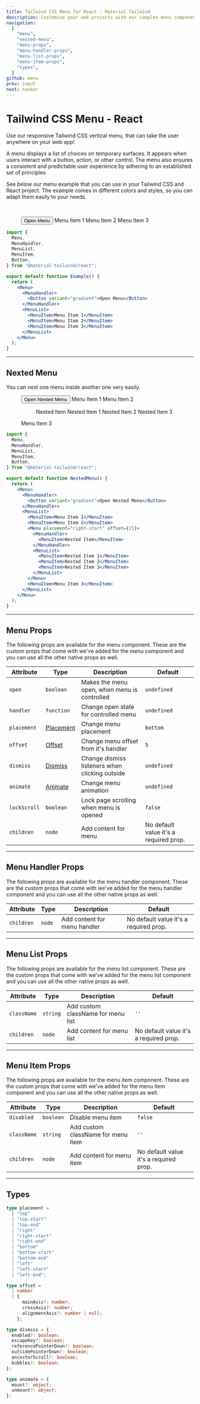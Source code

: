 ```yaml
---
title: Tailwind CSS Menu for React - Material Tailwind
description: Customise your web projects with our complex menu component for Tailwind CSS and React using Material Design guidelines.
navigation:
  [
    "menu",
    "nested-menu",
    "menu-props",
    "menu-handler-props",
    "menu-list-props",
    "menu-item-props",
    "types",
  ]
github: menu
prev: input
next: navbar
---
```


# Tailwind CSS Menu - React

Use our responsive Tailwind CSS vertical menu, that can take the user anywhere on your web app!

A menu displays a list of choices on temporary surfaces. It appears when users interact with a button, action, or other control. The menu also ensures a consistent and predictable user experience by adhering to an established set of principles

See below our menu example that you can use in your Tailwind CSS and React project. The example comes in different colors and styles, so you can adapt them easily to your needs.

<br />

<ComponentDemo id="menu">
  <Menu>
    <MenuHandler>
      <Button variant="gradient">Open Menu</Button>
    </MenuHandler>
    <MenuList>
      <MenuItem>Menu Item 1</MenuItem>
      <MenuItem>Menu Item 2</MenuItem>
      <MenuItem>Menu Item 3</MenuItem>
    </MenuList>
  </Menu>
</ComponentDemo>

```jsx
import {
  Menu,
  MenuHandler,
  MenuList,
  MenuItem,
  Button,
} from "@material-tailwind/react";

export default function Example() {
  return (
    <Menu>
      <MenuHandler>
        <Button variant="gradient">Open Menu</Button>
      </MenuHandler>
      <MenuList>
        <MenuItem>Menu Item 1</MenuItem>
        <MenuItem>Menu Item 2</MenuItem>
        <MenuItem>Menu Item 3</MenuItem>
      </MenuList>
    </Menu>
  );
}
```

---

## Nexted Menu

You can nest one menu inside another one very easily.

<ComponentDemo id="nested-menu">
  <Menu>
    <MenuHandler>
      <Button variant="gradient">Open Nested Menu</Button>
    </MenuHandler>
    <MenuList>
      <MenuItem>Menu Item 1</MenuItem>
      <MenuItem>Menu Item 2</MenuItem>
      <Menu placement="right-start" offset={15}>
        <MenuHandler>
          <MenuItem>Nested Item</MenuItem>
        </MenuHandler>
        <MenuList>
          <MenuItem>Nested Item 1</MenuItem>
          <MenuItem>Nested Item 2</MenuItem>
          <MenuItem>Nested Item 3</MenuItem>
        </MenuList>
      </Menu>
      <MenuItem>Menu Item 3</MenuItem>
    </MenuList>
  </Menu>
</ComponentDemo>

```jsx
import {
  Menu,
  MenuHandler,
  MenuList,
  MenuItem,
  Button,
} from "@material-tailwind/react";

export default function NestedMenu() {
  return (
    <Menu>
      <MenuHandler>
        <Button variant="gradient">Open Nested Menu</Button>
      </MenuHandler>
      <MenuList>
        <MenuItem>Menu Item 1</MenuItem>
        <MenuItem>Menu Item 2</MenuItem>
        <Menu placement="right-start" offset={15}>
          <MenuHandler>
            <MenuItem>Nested Item</MenuItem>
          </MenuHandler>
          <MenuList>
            <MenuItem>Nested Item 1</MenuItem>
            <MenuItem>Nested Item 2</MenuItem>
            <MenuItem>Nested Item 3</MenuItem>
          </MenuList>
        </Menu>
        <MenuItem>Menu Item 3</MenuItem>
      </MenuList>
    </Menu>
  );
}
```

---

## Menu Props

<span id="menu-props" className="scroll-mt-48" />
The following props are available for the menu component. These are the custom props
that come with we've added for the menu component and you can use all the other native
props as well.

| Attribute    | Type                        | Description                                    | Default                                |
| ------------ | --------------------------- | ---------------------------------------------- | -------------------------------------- |
| `open`       | <Code small>boolean</Code>  | Makes the menu open, when menu is controlled   | <Code small>undefined</Code>           |
| `handler`    | <Code small>function</Code> | Change open state for controlled menu          | <Code small>undefined</Code>           |
| `placement`  | [Placement](#types)         | Change menu placement                          | <Code small>bottom</Code>              |
| `offset`     | [Offset](#types)            | Change menu offset from it's handler           | <Code small>5</Code>                   |
| `dismiss`    | [Dismiss](#types)           | Change dismiss listeners when clicking outside | <Code small>undefined</Code>           |
| `animate`    | [Animate](#types)           | Change menu animation                          | <Code small>undefined</Code>           |
| `lockScroll` | <Code small>boolean</Code>  | Lock page scrolling when menu is opened        | <Code small>false</Code>               |
| `children`   | <Code small>node</Code>     | Add content for menu                           | No default value it's a required prop. |

---

## Menu Handler Props

<span id="menu-handler-props" className="scroll-mt-48" />
The following props are available for the menu handler component. These are the custom
props that come with we've added for the menu handler component and you can use all
the other native props as well.

| Attribute  | Type                    | Description                  | Default                                |
| ---------- | ----------------------- | ---------------------------- | -------------------------------------- |
| `children` | <Code small>node</Code> | Add content for menu handler | No default value it's a required prop. |

---

## Menu List Props

<span id="menu-list-props" className="scroll-mt-48" />
The following props are available for the menu list component. These are the custom
props that come with we've added for the menu list component and you can use all
the other native props as well.

| Attribute   | Type                      | Description                        | Default                                |
| ----------- | ------------------------- | ---------------------------------- | -------------------------------------- |
| `className` | <Code small>string</Code> | Add custom className for menu list | `''`                                   |
| `children`  | <Code small>node</Code>   | Add content for menu list          | No default value it's a required prop. |

---

## Menu Item Props

<span id="menu-item-props" className="scroll-mt-48" />
The following props are available for the menu item component. These are the custom
props that come with we've added for the menu item component and you can use all
the other native props as well.

| Attribute   | Type                       | Description                        | Default                                |
| ----------- | -------------------------- | ---------------------------------- | -------------------------------------- |
| `disabled`  | <Code small>boolean</Code> | Disable menu item                  | <Code small>false</Code>               |
| `className` | <Code small>string</Code>  | Add custom className for menu item | `''`                                   |
| `children`  | <Code small>node</Code>    | Add content for menu item          | No default value it's a required prop. |

---

## Types

<span id="types" className="scroll-mt-48" />

```ts
type placement =
  | "top"
  | "top-start"
  | "top-end"
  | "right"
  | "right-start"
  | "right-end"
  | "bottom"
  | "bottom-start"
  | "bottom-end"
  | "left"
  | "left-start"
  | "left-end";
```

```ts
type offset =
  | number
  | {
      mainAxis?: number;
      crossAxis?: number;
      alignmentAxis?: number | null;
    };
```

```ts
type dismiss = {
  enabled?: boolean;
  escapeKey?: boolean;
  referencePointerDown?: boolean;
  outsidePointerDown?: boolean;
  ancestorScroll?: boolean;
  bubbles?: boolean;
};
```

```ts
type animate = {
  mount?: object;
  unmount?: object;
};
```
